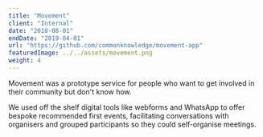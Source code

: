 ```yaml
---
title: "Movement"
client: "Internal"
date: "2018-08-01"
endDate: "2019-04-01"
url: "https://github.com/commonknowledge/movement-app"
featuredImage: ../../assets/movement.png
weight: 4
---
```


Movement was a prototype service for people who want to get involved in their community but don't know how. 

We used off the shelf digital tools like webforms and WhatsApp to offer bespoke recommended first events, facilitating conversations with organisers and grouped participants so they could self-organise meetings.
